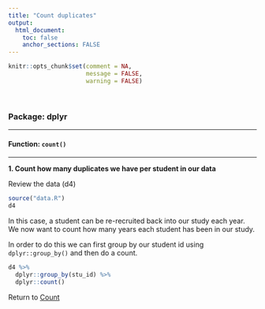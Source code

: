 ```yaml
---
title: "Count duplicates"
output: 
  html_document:
    toc: false
    anchor_sections: FALSE
---
```


```r
knitr::opts_chunk$set(comment = NA,
                      message = FALSE,
                      warning = FALSE)
```

<br>

### Package: dplyr

---

#### Function: `count()`

---

**1\. Count how many duplicates we have per student in our data**

Review the data (d4)

```r

source("data.R")
d4

```

In this case, a student can be re-recruited back into our study each year. We now want to count how many years each student has been in our study.

In order to do this we can first group by our student id using `dplyr::group_by()` and then do a count.

```r

d4 %>%
  dplyr::group_by(stu_id) %>%
  dplyr::count()

```


Return to [Count](https://github.com/Cghlewis/data-wrangling-functions/wiki/Count)
